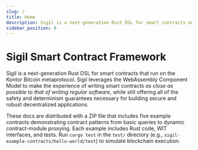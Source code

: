 ```yaml
---
slug: /
title: Home
description: Sigil is a next-generation Rust DSL for smart contracts on the Kontor Bitcoin metaprotocol 
sidebar_position: 0
---
```


# Sigil Smart Contract Framework

Sigil is a next-generation Rust DSL for smart contracts that run on the Kontor Bitcoin metaprotocol. Sigil leverages the WebAssembly Component Model to make the experience of writing smart contracts _as close as possible to that of writing regular software_, while still offering all of the safety and determinism guarantees necessary for building secure and robust decentralized applications.

These docs are distributed with a ZIP file that includes five example contracts demonstrating contract patterns from basic queries to dynamic contract-module proxying. Each example includes Rust code, WIT interfaces, and tests. Run `cargo test` in the `test/` directory (e.g., `sigil-example-contracts/hello-world/test`) to simulate blockchain execution.
